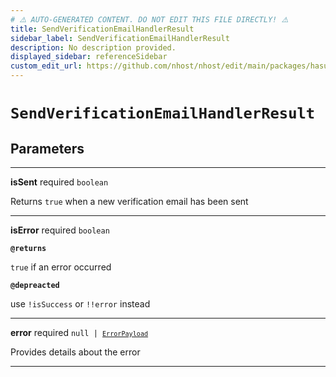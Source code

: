 ```yaml
---
# ⚠️ AUTO-GENERATED CONTENT. DO NOT EDIT THIS FILE DIRECTLY! ⚠️
title: SendVerificationEmailHandlerResult
sidebar_label: SendVerificationEmailHandlerResult
description: No description provided.
displayed_sidebar: referenceSidebar
custom_edit_url: https://github.com/nhost/nhost/edit/main/packages/hasura-auth-js/src/promises/sendVerificationEmail.ts#L8
---
```


# `SendVerificationEmailHandlerResult`

## Parameters

---

**<span className="parameter-name">isSent</span>** <span className="optional-status">required</span> <code>boolean</code>

Returns `true` when a new verification email has been sent

---

**<span className="parameter-name">isError</span>** <span className="optional-status">required</span> <code>boolean</code>

**`@returns`**

`true` if an error occurred

**`@depreacted`**

use `!isSuccess` or `!!error` instead

---

**<span className="parameter-name">error</span>** <span className="optional-status">required</span> <code>null &#124; [`ErrorPayload`](/reference/docgen/javascript/auth/types/error-payload)</code>

Provides details about the error

---
